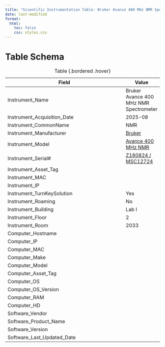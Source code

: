 ```yaml
---
title: "Scientific Instrumentation Table: Bruker Avance 400 MHz NMR Spectrometer"
date: last-modified
format:
  html:
    toc: false
    css: styles.css
---
```


# Table Schema

| Field                          | Value |
|--------------------------------|-------|
| Instrument_Name                | Bruker Avance 400 MHz NMR Spectrometer      |
| Instrument_Acquisition_Date    | 2025-08     |
| Instrument_CommonName          | NMR      |
| Instrument_Manufacturer        | [Bruker](https://www.bruker.com)      |
| Instrument_Model               | [Avance 400 MHz NMR](https://www.bruker.com/en/products-and-solutions/mr/nmr/avance-nmr-spectrometer.html)     |
| Instrument_Serial#             | [Z180824 / MSC12724](/assets/images/Bruker-Avance-NMR-400MHz-Spectrometer-Serial-Plate.jpg)      |
| Instrument_Asset_Tag           |       |
| Instrument_MAC                 |       |
| Instrument_IP                  |       |
| Instrument_TurnKeySolution     | Yes      |
| Instrument_Roaming             | No      |
| Instrument_Building            | Lab I      |
| Instrument_Floor               | 2      |
| Instrument_Room                | 2033      |
| Computer_Hostname              |       |
| Computer_IP                    |       |
| Computer_MAC                   |       |
| Computer_Make                  |       |
| Computer_Model                 |       |
| Computer_Asset_Tag             |       |
| Computer_OS                    |       |
| Computer_OS_Version            |       |
| Computer_RAM                   |       |
| Computer_HD                    |       |
| Software_Vendor                |       |
| Software_Product_Name          |       |
| Software_Version               |       |
| Software_Last_Updated_Date     |       |

: Table {.bordered .hover}
